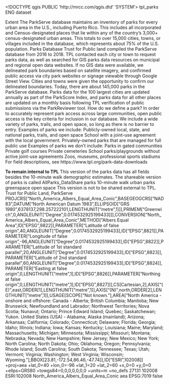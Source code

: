<!DOCTYPE qgis PUBLIC 'http://mrcc.com/qgis.dtd' 'SYSTEM'>
<qgis version="3.38.1-Grenoble">
  <identifier>tpl_parks</identifier>
  <parentidentifier></parentidentifier>
  <language>ENG</language>
  <type>dataset</type>
  <title>ParkServe® Parks </title>
  <abstract>Extent 
The ParkServe database maintains an inventory of parks for every urban area in the U.S., including Puerto Rico. This includes all incorporated and Census-designated places that lie within any of the country’s 3,000+ census-designated urban areas. This totals to over 15,000 cities, towns, or villages included in the database, which represents about 75% of the U.S. population. 
Parks Database 
Trust for Public land compiled the ParkServe database from 2016 to 2018. TPL contacted each city or town to request parks data, as well as searched for GIS parks data resources on municipal and regional open data websites. If no GIS data were available, we delineated park boundaries based on satellite imagery, and confirmed public access via city park websites or signage viewable through Google Street View. Cities and towns were given the opportunity to confirm our delineated boundaries. 
Today, there are about 145,000 parks in the ParkServe database. Parks data for the 100 largest cities are updated annually as part of the ParkScore Index, and parks data for all other places are updated on a monthly basis following TPL verification of public submissions via the ParkReviewer tool. 
How do we define a park? 
In order to accurately represent park access across large communities, open public access is the key criteria for inclusion in our database. We include a wide variety of parks, trails, and open space, so long as there is no barrier to entry. 
Examples of parks we include: 
Publicly-owned local, state, and national parks, trails, and open space 
School with a joint-use agreement with the local government. 
Privately-owned parks that are managed for full public use 
Examples of parks we don’t include: 
Parks in gated communities 
Private golf courses 
Private cemeteries 
School parks/playgrounds without active joint-use agreements 
Zoos, museums, professional sports stadiums 
For field descriptions, see https://www.tpl.org/park-data-downloads


**To remain internal to TPL** This version of the parks data has all fields besides the 10-minute walk demographic estimates. The shareable version of parks is called AllParks_DataShare</abstract>
  <keywords vocabulary="Search keys">
    <keyword>parks</keyword>
    <keyword>10-minute walk</keyword>
    <keyword>urban parks</keyword>
    <keyword>greenspace</keyword>
    <keyword>open space</keyword>
  </keywords>
  <contact>
    <name></name>
    <organization></organization>
    <position></position>
    <voice></voice>
    <fax></fax>
    <email></email>
    <role></role>
  </contact>
  <links/>
  <dates/>
  <fees></fees>
  <constraints type="Limitations of use">This version is not to be shared external to TPL.
</constraints>
  <rights>Trust for Public Land, ParkServe</rights>
  <encoding></encoding>
  <crs>
    <spatialrefsys nativeFormat="Wkt">
      <wkt>PROJCRS["North_America_Albers_Equal_Area_Conic",BASEGEOGCRS["NAD83",DATUM["North American Datum 1983",ELLIPSOID["GRS 1980",6378137,298.257222101,LENGTHUNIT["metre",1]]],PRIMEM["Greenwich",0,ANGLEUNIT["Degree",0.0174532925199433]]],CONVERSION["North_America_Albers_Equal_Area_Conic",METHOD["Albers Equal Area",ID["EPSG",9822]],PARAMETER["Latitude of false origin",40,ANGLEUNIT["Degree",0.0174532925199433],ID["EPSG",8821]],PARAMETER["Longitude of false origin",-96,ANGLEUNIT["Degree",0.0174532925199433],ID["EPSG",8822]],PARAMETER["Latitude of 1st standard parallel",20,ANGLEUNIT["Degree",0.0174532925199433],ID["EPSG",8823]],PARAMETER["Latitude of 2nd standard parallel",60,ANGLEUNIT["Degree",0.0174532925199433],ID["EPSG",8824]],PARAMETER["Easting at false origin",0,LENGTHUNIT["metre",1],ID["EPSG",8826]],PARAMETER["Northing at false origin",0,LENGTHUNIT["metre",1],ID["EPSG",8827]]],CS[Cartesian,2],AXIS["(E)",east,ORDER[1],LENGTHUNIT["metre",1]],AXIS["(N)",north,ORDER[2],LENGTHUNIT["metre",1]],USAGE[SCOPE["Not known."],AREA["North America - onshore and offshore: Canada - Alberta; British Columbia; Manitoba; New Brunswick; Newfoundland and Labrador; Northwest Territories; Nova Scotia; Nunavut; Ontario; Prince Edward Island; Quebec; Saskatchewan; Yukon. United States (USA) - Alabama; Alaska (mainland); Arizona; Arkansas; California; Colorado; Connecticut; Delaware; Florida; Georgia; Idaho; Illinois; Indiana; Iowa; Kansas; Kentucky; Louisiana; Maine; Maryland; Massachusetts; Michigan; Minnesota; Mississippi; Missouri; Montana; Nebraska; Nevada; New Hampshire; New Jersey; New Mexico; New York; North Carolina; North Dakota; Ohio; Oklahoma; Oregon; Pennsylvania; Rhode Island; South Carolina; South Dakota; Tennessee; Texas; Utah; Vermont; Virginia; Washington; West Virginia; Wisconsin; Wyoming."],BBOX[23.81,-172.54,86.46,-47.74]],ID["ESRI",102008]]</wkt>
      <proj4>+proj=aea +lat_0=40 +lon_0=-96 +lat_1=20 +lat_2=60 +x_0=0 +y_0=0 +ellps=GRS80 +towgs84=0,0,0,0,0,0,0 +units=m +no_defs</proj4>
      <srsid>27131</srsid>
      <srid>102008</srid>
      <authid>ESRI:102008</authid>
      <description>North_America_Albers_Equal_Area_Conic</description>
      <projectionacronym>aea</projectionacronym>
      <ellipsoidacronym>EPSG:7019</ellipsoidacronym>
      <geographicflag>false</geographicflag>
    </spatialrefsys>
  </crs>
  <extent>
    <spatial dimensions="2" maxy="-179769313486231570814527423731704356798070567525844996598917476803157260780028538760589558632766878171540458953514382464234321326889464182768467546703537516986049910576551282076245490090389328944075868508455133942304583236903222948165808559332123348274797826204144723168738177180919299881250404026184124858368" minx="179769313486231570814527423731704356798070567525844996598917476803157260780028538760589558632766878171540458953514382464234321326889464182768467546703537516986049910576551282076245490090389328944075868508455133942304583236903222948165808559332123348274797826204144723168738177180919299881250404026184124858368" miny="179769313486231570814527423731704356798070567525844996598917476803157260780028538760589558632766878171540458953514382464234321326889464182768467546703537516986049910576551282076245490090389328944075868508455133942304583236903222948165808559332123348274797826204144723168738177180919299881250404026184124858368" maxx="-179769313486231570814527423731704356798070567525844996598917476803157260780028538760589558632766878171540458953514382464234321326889464182768467546703537516986049910576551282076245490090389328944075868508455133942304583236903222948165808559332123348274797826204144723168738177180919299881250404026184124858368" crs="ESRI:102008" minz="0" maxz="0"/>
    <temporal>
      <period>
        <start></start>
        <end></end>
      </period>
    </temporal>
  </extent>
</qgis>
